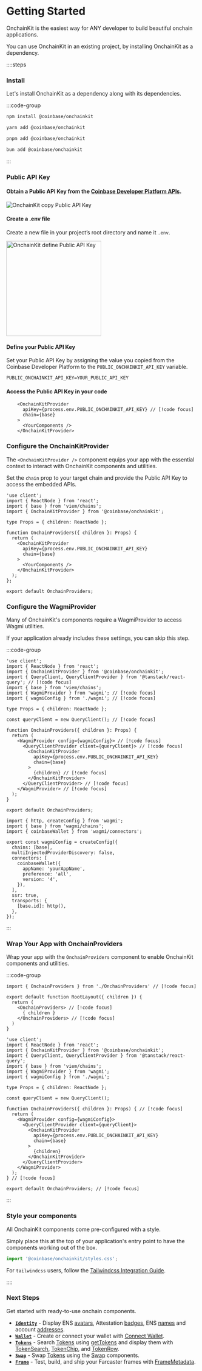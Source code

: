 # Getting Started

OnchainKit is the easiest way for ANY developer to build beautiful onchain applications.

You can use OnchainKit in an existing project, by installing OnchainKit as a dependency.

::::steps

### Install

Let's install OnchainKit as a dependency along with its dependencies.

:::code-group

```bash [npm]
npm install @coinbase/onchainkit
```

```bash [yarn]
yarn add @coinbase/onchainkit
```

```bash [pnpm]
pnpm add @coinbase/onchainkit
```

```bash [bun]
bun add @coinbase/onchainkit
```

:::

### Public API Key

#### Obtain a Public API Key from the [Coinbase Developer Platform APIs](https://portal.cdp.coinbase.com/products/onchainkit).

<img
  alt="OnchainKit copy Public API Key"
  src="https://onchainkit.xyz/assets/copy-api-key-guide.png"
  width="auto"
/>

#### Create a .env file

Create a new file in your project’s root directory and name it `.env`.

<img
  alt="OnchainKit define Public API Key"
  src="https://onchainkit.xyz/assets/getting-started-create-env-file.png"
  width="250"
/>

#### Define your Public API Key

Set your Public API Key by assigning the value you copied from the Coinbase Developer Platform to the `PUBLIC_ONCHAINKIT_API_KEY` variable.

```tsx [.env]
PUBLIC_ONCHAINKIT_API_KEY=YOUR_PUBLIC_API_KEY
```

#### Access the Public API Key in your code

```tsx [OnchainProviders.tsx]
    <OnchainKitProvider 
      apiKey={process.env.PUBLIC_ONCHAINKIT_API_KEY} // [!code focus] 
      chain={base}
    >
      <YourComponents />
    </OnchainKitProvider>
```

### Configure the OnchainKitProvider

The `<OnchainKitProvider />` component equips your app with the essential context to interact with OnchainKit components and utilities.

Set the `chain` prop to your target chain and provide the Public API Key to access the embedded APIs.

```tsx [OnchainProviders.tsx]
'use client';
import { ReactNode } from 'react';
import { base } from 'viem/chains';
import { OnchainKitProvider } from '@coinbase/onchainkit';

type Props = { children: ReactNode };

function OnchainProviders({ children }: Props) {
  return (
    <OnchainKitProvider
      apiKey={process.env.PUBLIC_ONCHAINKIT_API_KEY} 
      chain={base}
    >
      <YourComponents />
    </OnchainKitProvider>
  );
};

export default OnchainProviders;
```

### Configure the WagmiProvider

Many of OnchainKit's components require a WagmiProvider to access Wagmi utilities.

If your application already includes these settings, you can skip this step.

:::code-group

```tsx [OnchainProviders.tsx]
'use client';
import { ReactNode } from 'react';
import { OnchainKitProvider } from '@coinbase/onchainkit';
import { QueryClient, QueryClientProvider } from '@tanstack/react-query'; // [!code focus]
import { base } from 'viem/chains';
import { WagmiProvider } from 'wagmi'; // [!code focus]
import { wagmiConfig } from './wagmi'; // [!code focus]

type Props = { children: ReactNode };

const queryClient = new QueryClient(); // [!code focus]

function OnchainProviders({ children }: Props) {
  return (
    <WagmiProvider config={wagmiConfig}> // [!code focus]
      <QueryClientProvider client={queryClient}> // [!code focus]
        <OnchainKitProvider
          apiKey={process.env.PUBLIC_ONCHAINKIT_API_KEY}
          chain={base}
        >
          {children} // [!code focus]
        </OnchainKitProvider>
      </QueryClientProvider> // [!code focus]
    </WagmiProvider> // [!code focus]
  );
}

export default OnchainProviders;
```

```tsx [wagmi.ts]
import { http, createConfig } from 'wagmi';
import { base } from 'wagmi/chains';
import { coinbaseWallet } from 'wagmi/connectors';

export const wagmiConfig = createConfig({
  chains: [base],
  multiInjectedProviderDiscovery: false,
  connectors: [
    coinbaseWallet({
      appName: 'yourAppName',
      preference: 'all',
      version: '4',
    }),
  ],
  ssr: true,
  transports: {
    [base.id]: http(),
  },
});
```
:::

### Wrap Your App with OnchainProviders

Wrap your app with the `OnchainProviders` component to enable OnchainKit components and utilities.

:::code-group

```tsx [layout.tsx]
import { OnchainProviders } from './OnchainProviders' // [!code focus]

export default function RootLayout({ children }) {
  return (
    <OnchainProviders> // [!code focus]
      { children }
    </OnchainProviders> // [!code focus]
  )
}  
```

```tsx [OnchainProviders.tsx]
'use client';
import { ReactNode } from 'react';
import { OnchainKitProvider } from '@coinbase/onchainkit';
import { QueryClient, QueryClientProvider } from '@tanstack/react-query';
import { base } from 'viem/chains';
import { WagmiProvider } from 'wagmi';
import { wagmiConfig } from './wagmi';

type Props = { children: ReactNode };

const queryClient = new QueryClient();

function OnchainProviders({ children }: Props) { // [!code focus]
  return (
    <WagmiProvider config={wagmiConfig}>
      <QueryClientProvider client={queryClient}>
        <OnchainKitProvider
          apiKey={process.env.PUBLIC_ONCHAINKIT_API_KEY}
          chain={base}
        >
          {children}
        </OnchainKitProvider>
      </QueryClientProvider>
    </WagmiProvider>
  );
} // [!code focus]

export default OnchainProviders; // [!code focus]
```
:::

### Style your components

All OnchainKit components come pre-configured with a style.

Simply place this at the top of your application's entry point to have the components working out of the box.

```javascript
import '@coinbase/onchainkit/styles.css';
```

For `tailwindcss` users, follow the [Tailwindcss Integration Guide](/guides/tailwind).

::::

### Next Steps

Get started with ready-to-use onchain components.

- [**`Identity`**](/identity/address) - Display ENS [avatars](/identity/avatar), Attestation [badges](/identity/badge), ENS [names](/identity/name) and account [addresses](/identity/address).
- [**`Wallet`**](/wallet/wallet) - Create or connect your wallet with [Connect Wallet](/wallet/wallet).
- [**`Tokens`**](/token/token-chip) - Search [Tokens](/token/types#token) using [getTokens](/token/get-tokens) and display them with [TokenSearch](/token/token-search), [TokenChip](/token/token-chip), and [TokenRow](/token/token-row).
- [**`Swap`**](/swap/swap) - Swap [Tokens](/token/types#token) using the [Swap](/swap/swap) components.
- [**`Frame`**](/frame/frame-metadata) - Test, build, and ship your Farcaster frames with [FrameMetadata](/frame/frame-metadata).
